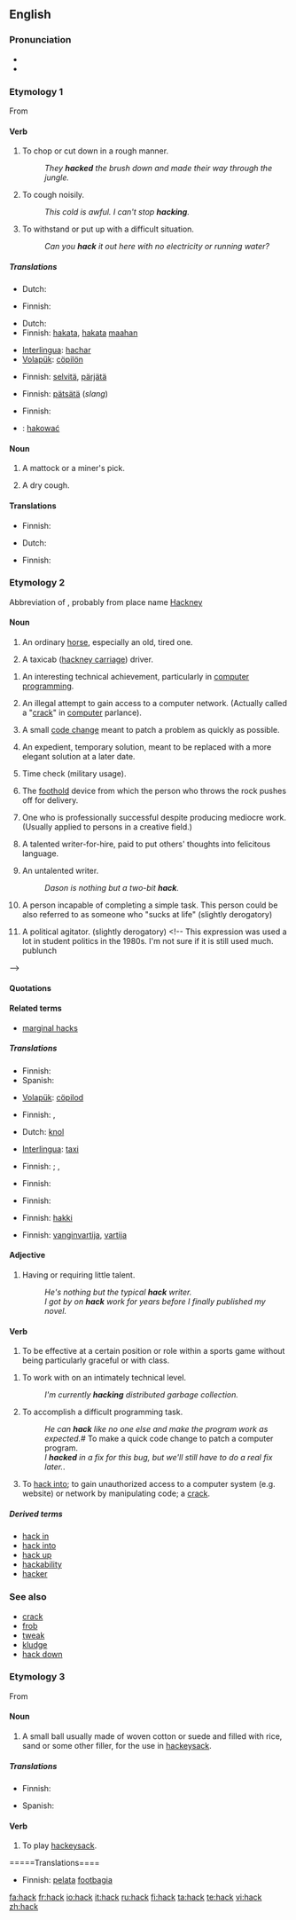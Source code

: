 {{see|häck}}
{{wikipedia|dab=hack}}
==English==

===Pronunciation===
* {{IPA|/hæk/}}
* {{rhymes|æk}}

===Etymology 1===
From {{etyl|ang|en}} {{term|tohaccian||lang=ang|hack to pieces}}

====Verb====
{{en-verb}}

# To chop or cut down in a rough manner.
#: ''They '''hacked''' the brush down and made their way through the jungle.''
# To cough noisily.
#: ''This cold is awful. I can't stop '''hacking'''.''
# To withstand or put up with a difficult situation.
#: ''Can you '''hack''' it out here with no electricity or running water?''

=====Translations=====
{{trans-top|to cough noisily}}
* Dutch: {{t-|nl|kuchen}}
{{trans-mid}}
* Finnish: {{t-|fi|köhiä}}
{{trans-bottom}}

{{trans-top|to chop or cut down in a rough manner}}
* Dutch: {{t-|nl|hakken}}
* Finnish: [[hakata#Finnish|hakata]], [[hakata#Finnish|hakata]] [[maa#Finnish|maahan]]
{{trans-mid}}
* [[Interlingua]]: [[hachar]]
* [[Volapük]]: [[cöpilön]]
{{trans-bottom}}

{{trans-top|to withstand or put up with a difficult situation}}
* Finnish: [[selvitä]], [[pärjätä]]
{{trans-mid}}
{{trans-bottom}}

{{trans-top|to be effective in a sports game without being particularly graceful}}
{{trans-mid}}
{{trans-bottom}}

{{trans-top|to work with on an intimately technical level}}
{{trans-mid}}
{{trans-bottom}}

{{trans-top|to accomplish a difficult programming task}}
{{trans-mid}}
{{trans-bottom}}

{{trans-top|to make a quick code change to patch a computer program}}
* Finnish: [[pätsätä]] (''slang'')
{{trans-mid}}
{{trans-bottom}}

{{trans-top|to gain illegal access to a computer network}}
* Finnish: {{t-|fi|hakkeroida}}
{{trans-mid}}
{{trans-bottom}}

{{checktrans-top}}
* {{ttbc|Polish}}: [[hakować]]
{{trans-bottom}}

====Noun====
{{en-noun}}

# {{obsolete}} A mattock or a miner's pick.  <!-- Concise Oxford Dictionary -->
# A dry cough.

====Translations====
{{trans-top|miner's pick}}
* Finnish: {{t-|fi|hakku}}
{{trans-mid}}
{{trans-bottom}}

{{trans-top|dry cough}}
* Dutch: {{t-|nl|kuch|m}}
{{trans-mid}}
* Finnish: {{t-|fi|köhä}}
{{trans-bottom}}

===Etymology 2===
Abbreviation of {{term|hackney||lang=en|an ordinary horse}}, probably from place name [[Hackney]]

====Noun====
{{en-noun}}

# {{obsolete}} An ordinary [[horse]], especially an old, tired one.
# {{slang}} A taxicab ([[hackney carriage]]) driver.

# {{computing}} An interesting technical achievement, particularly in [[computer programming]].
# {{context|computing|slang}} An illegal attempt to gain access to a computer network. (Actually called a "[[crack]]" in [[computer]] parlance).
# {{computing}} A small [[code change]] meant to patch a problem as quickly as possible.
# {{computing}} An expedient, temporary solution, meant to be replaced with a more elegant solution at a later date.
# {{slang}} Time check (military usage).
# {{curling}} The [[foothold]] device from which the person who throws the rock pushes off for delivery.
# {{pejorative}} One who is professionally successful despite producing mediocre work. (Usually applied to persons in a creative field.)
# {{pejorative}} A talented writer-for-hire, paid to put others' thoughts into felicitous language.
# {{pejorative}} An untalented writer.
#: ''Dason is nothing but a two-bit '''hack'''.''
# {{slang}} A person incapable of completing a simple task.  This person could be also referred to as someone who "sucks at life" (slightly derogatory)
# {{politics}} A political agitator.  (slightly derogatory) <!-- This expression was used a lot in student politics in the 1980s.  I'm not sure if it is still used much.  publunch
-->

====Quotations====
{{seeCites}}

====Related terms====
* [[marginal hacks]]

=====Translations=====
{{trans-top|taxicab driver}}
* Finnish: {{t+|fi|taksikuski}}
* Spanish: {{t+|es|taxi}}
{{trans-mid}}
* [[Volapük]]: [[cöpilod]]
{{trans-bottom}}

{{trans-top|ordinary horse, especially an old, tired one}}
* Finnish: {{t+|fi|koni}}, {{t+|fi|kaakki}}
{{trans-mid}}
{{trans-bottom}}

{{trans-top|one who is professionally successful despite producing mediocre work}}
{{trans-mid}}
{{trans-bottom}}

{{trans-top|talented writer-for-hire}}
* Dutch: [[knol]]
{{trans-mid}}
* [[Interlingua]]: [[taxi]]
{{trans-bottom}}

{{trans-top|untalented writer}}
{{trans-mid}}
{{trans-bottom}}

{{trans-top|person incapable of completing a simple task}}
{{trans-mid}}
{{trans-bottom}}

{{trans-top|interesting technical achievement}}
{{trans-mid}}
{{trans-bottom}}

{{trans-top|illegal attempt to gain access to a computer network}}
* Finnish: ; {{t|fi|hakkerointiyritys}}, {{t|fi|tietomurtoyritys}}
{{trans-mid}}
{{trans-bottom}}

{{trans-top|small code change}}
* Finnish: {{t-|fi|pätsi}}
{{trans-mid}}
{{trans-bottom}}

{{trans-top|expedient, temporary solution}}
* Finnish: {{t-|fi|pätsi}}
{{trans-mid}}
{{trans-bottom}}

{{trans-top|time check}}
{{trans-mid}}
{{trans-bottom}}

{{trans-top|foothold device in curling}}
* Finnish: [[hakki]]
{{trans-mid}}
{{trans-bottom}}

{{trans-top|prison guard}}
* Finnish: [[vanginvartija]], [[vartija]]
{{trans-mid}}
{{trans-bottom}}

{{trans-top|political agitator}}
{{trans-mid}}
{{trans-bottom}}

====Adjective====
{{en-adj|-}}

# {{literary}} Having or requiring little talent.
#: ''He's nothing but the typical '''hack''' writer.''
#: ''I got by on '''hack''' work for years before I finally published my novel.''

====Verb====
{{en=verb}}

# {{rfv-sense}} {{sport}} To be effective at a certain position or role within a sports game without being particularly graceful or with class.
<!--#: ''Their Defender is such a 'hack', but he gets the job done'' This doesn't illustrate verb-->
# To work with on an intimately technical level.
#: ''I'm currently '''hacking''' distributed garbage collection.''
# {{computing}} To accomplish a difficult programming task.
#: ''He can '''hack''' like no one else and make the program work as expected.''# {{computing}} To make a quick code change to patch a computer program.
#: ''I '''hacked''' in a fix for this bug, but we'll still have to do a real fix later.''.
# {{slang|computing}} To [[hack into]]; to gain unauthorized access to a computer system (e.g. website) or network by manipulating code; a [[crack]].

=====Derived terms=====
* [[hack in]]
* [[hack into]]
* [[hack up]]
* [[hackability]]
* [[hacker]]

===See also===
* [[crack]]
* [[frob]]
* [[tweak]]
* [[kludge]]
* [[hack down]]

===Etymology 3===
From {{term|hackysack||lang=en}}

====Noun====
{{en-noun}}

# A small ball usually made of woven cotton or suede and filled with rice, sand or some other filler, for the use in [[hackeysack]].

=====Translations=====
{{trans-top|small ball for hackeysack}}
* Finnish: {{t-|fi|footbag}}
{{trans-mid}}
* Spanish: {{t-|es|jaca}}
{{trans-bottom}}

====Verb====
{{en-verb}}

# To play [[hackeysack]].

=====Translations====
{{trans-top|to play hackeysack}}
* Finnish: [[pelata]] [[footbag|footbagia]]
{{trans-mid}}
{{trans-bottom}}


[[fa:hack]]
[[fr:hack]]
[[io:hack]]
[[it:hack]]
[[ru:hack]]
[[fi:hack]]
[[ta:hack]]
[[te:hack]]
[[vi:hack]]
[[zh:hack]]